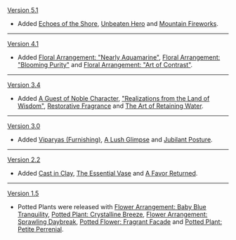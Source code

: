 {{Change History/Header}}
[[Version 5.1]]
* Added [[Echoes of the Shore]], [[Unbeaten Hero]] and [[Mountain Fireworks]].
----
[[Version 4.1]]
* Added [[Floral Arrangement: "Nearly Aquamarine"]], [[Floral Arrangement: "Blooming Purity"]] and [[Floral Arrangement: "Art of Contrast"]].
----
[[Version 3.4]]
* Added [[A Guest of Noble Character]], [["Realizations from the Land of Wisdom"]], [[Restorative Fragrance]] and [[The Art of Retaining Water]].
----
[[Version 3.0]]
* Added [[Viparyas (Furnishing)]], [[A Lush Glimpse]] and [[Jubilant Posture]].
----
[[Version 2.2]]
* Added [[Cast in Clay]], [[The Essential Vase]] and [[A Favor Returned]].
----
[[Version 1.5]]
* Potted Plants were released with [[Flower Arrangement: Baby Blue Tranquility]], [[Potted Plant: Crystalline Breeze]], [[Flower Arrangement: Sprawling Daybreak]], [[Potted Flower: Fragrant Facade]] and [[Potted Plant: Petite Perrenial]].